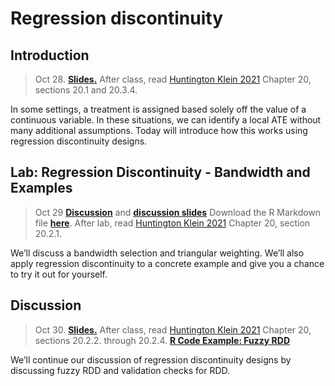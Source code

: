 
# Regression discontinuity


## Introduction

> Oct 28. [**Slides.**](assets/slides/rdd_intro.pdf) After class, read [Huntington Klein 2021](https://theeffectbook.net/ch-RegressionDiscontinuity.html) Chapter 20, sections 20.1 and 20.3.4. 

In some settings, a treatment is assigned based solely off the value of a continuous variable. In these situations, we can identify a local ATE without many additional assumptions. Today will introduce how this works using regression discontinuity designs. 

## Lab: Regression Discontinuity - Bandwidth and Examples

> Oct 29 [**Discussion**](discussion-10.-regression-discontinuity) and [**discussion slides**](assets/discussions/discussion10_rdd.pdf) Download the
R Markdown file [**here**](assets/discussions/discussion10.Rmd). After lab, read [Huntington Klein 2021](https://theeffectbook.net/ch-RegressionDiscontinuity.html) Chapter 20, section 20.2.1.

We'll discuss a bandwidth selection and triangular weighting. We'll also apply regression discontinuity to a concrete example and give you a chance to try it out for yourself.

## Discussion

> Oct 30. [**Slides.**](assets/slides/rdd_extensions.pdf) After class, read [Huntington Klein 2021](https://theeffectbook.net/ch-RegressionDiscontinuity.html) Chapter 20, sections 20.2.2. through 20.2.4. [**R Code Example: Fuzzy RDD**](assets/data/fuzzy_example.R)

We'll continue our discussion of regression discontinuity designs by discussing fuzzy RDD and validation checks for RDD.